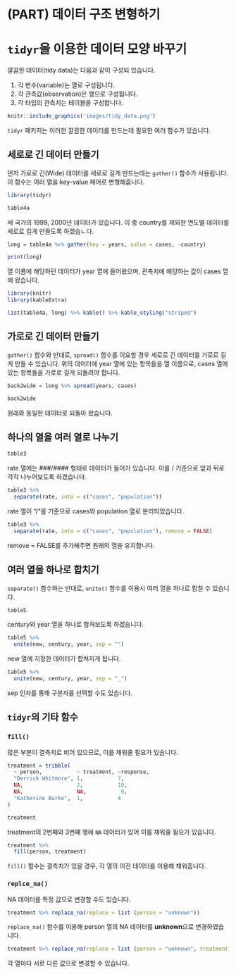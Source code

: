 # (PART) 데이터 구조 변형하기 {-}

# `tidyr`을 이용한 데이터 모양 바꾸기

깔끔한 데이터(tidy data)는 다음과 같이 구성되 있습니다.

1. 각 변수(variable)는 열로 구성됩니다.
2. 각 관측값(observation)은 행으로 구성됩니다.
3. 각 타입의 관측치는 테이블을 구성합니다.

```r
knitr::include_graphics('images/tidy_data.png')
```

`tidyr` 패키지는 이러한 깔끔한 데이터를 만드는데 필요한 여러 함수가 있습니다.

## 세로로 긴 데이터 만들기

먼저 가로로 긴(Wide) 데이터를 세로로 길게 만드는데는 `gather()` 함수가 사용됩니다. 이 함수는 여러 열을 key-value 페어로 변형해줍니다.

```r
library(tidyr)

table4a
```

세 국가의 1999, 2000년 데이터가 있습니다. 이 중 country를 제외한 연도별 데이터를 세로로 길게 만들도록 하겠습ㄴ다.

```r
long = table4a %>% gather(key = years, value = cases, -country)

print(long)
```

열 이름에 해당하던 데이터가 year 열에 들어왔으며, 관측치에 해당하는 값이 cases 열에 왔습니다.

```r
library(knitr)
library(kableExtra)

list(table4a, long) %>% kable() %>% kable_styling("striped")
```


## 가로로 긴 데이터 만들기

`gather()` 함수와 반대로, `spread()` 함수를 이요할 경우 세로로 긴 데이터를 가로로 길게 만들 수 있습니다. 위의 데이터에 year 열에 있는 항목들을 열 이름으로, cases 열에 있는 항목들을 가로로 길게 되돌려야 합니다.

```r
back2wide = long %>% spread(years, cases)

back2wide
```

원래와 동일한 데이터로 되돌아 왔습니다.

## 하나의 열을 여러 열로 나누기

```r
table3
```

rate 열에는 ###/#### 형태로 데이터가 들어가 있습니다. 이를 / 기준으로 앞과 뒤로 각각 나누어보도록 하겠습니다.

```r
table3 %>% 
  separate(rate, into = c("cases", "population"))
```

rate 열이 "/"를 기준으로 cases와 population 열로 분리되었습니다.

```r
table3 %>% 
  separate(rate, into = c("cases", "population"), remove = FALSE)
```

remove = FALSE를 추가해주면 원래의 열을 유지합니다.

## 여러 열을 하나로 합치기

`separate()` 함수와는 반대로, `unite()` 함수를 이용시 여러 열을 하나로 합칠 수 있습니다.

```r
table5
```

century와 year 열을 하나로 합쳐보도록 하겠습니다.

```r
table5 %>% 
  unite(new, century, year, sep = "")
```

new 열에 지정한 데이터가 합쳐지게 됩니다. 

```r
table5 %>% 
  unite(new, century, year, sep = "_")
```

sep 인자를 통해 구분자를 선택할 수도 있습니다.

## `tidyr`의 기타 함수

### `fill()`

많은 부분이 결측치로 비어 있으므로, 이를 채워줄 필요가 있습니다.

```r
treatment = tribble(
  ~ person,           ~ treatment, ~response,
  "Derrick Whitmore", 1,           7,
  NA,                 2,           10,
  NA,                 NA,           9,
  "Katherine Burke",  1,           4
)

treatment
```

treatment의 2번째와 3번째 행에 `NA` 데이터가 있어 이를 채워줄 필요가 있습니다.

```r
treatment %>% 
  fill(person, treatment)
```

`fill()` 함수는 결측치가 있을 경우, 각 열의 이전 데이터를 이용해 채워줍니다.

### `replce_na()`

NA 데이터를 특정 값으로 변경할 수도 있습니다.

```r
treatment %>% replace_na(replace = list (person = "unknown"))
```

`replace_na()` 함수를 이용해 person 열의 NA 데이터를 **unknown**으로 변경하였습니다.

```r
treatment %>% replace_na(replace = list (person = "unknown", treatment = 1))
```

각 열마다 서로 다른 값으로 변경할 수 있습니다.
